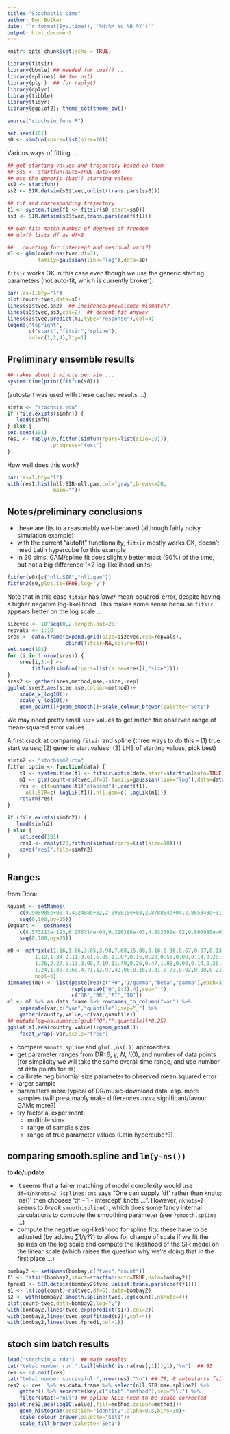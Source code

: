 ```yaml
---
title: "Stochastic sims"
author: Ben Bolker
date: "`r format(Sys.time(), '%H:%M %d %B %Y')`"
output: html_document
---
```


```r
knitr::opts_chunk$set(echo = TRUE)
```

```r
library(fitsir)
library(bbmle) ## needed for coef() ...
library(splines) ## for ns()
library(plyr)  ## for raply()
library(dplyr)
library(tibble)
library(tidyr)
library(ggplot2); theme_set(theme_bw())
```

```r
source("stochsim_funs.R")
```

```r
set.seed(101)
s0 <- simfun(rpars=list(size=10))
```


Various ways of fitting ...
```r
## get starting values and trajectory based on them
## ss0 <- startfun(auto=TRUE,data=s0)
## use the generic (bad!) starting values
ss0 <- startfun()
ss2 <- SIR.detsim(s0$tvec,unlist(trans.pars(ss0)))

## fit and corresponding trajectory
t1 <- system.time(f1 <- fitsir(s0,start=ss0))
ss3 <- SIR.detsim(s0$tvec,trans.pars(coef(f1)))

## GAM fit: match number of degrees of freedom
## glm() lists df as df+2 

##   counting for intercept and residual var(?)
m1 <- glm(count~ns(tvec,df=3),
          family=gaussian(link="log"),data=s0)
```

`fitsir` works OK in this case even though we use the
generic starting parameters (not auto-fit, which is currently
broken):
```r
par(las=1,bty="l")
plot(count~tvec,data=s0)
lines(s0$tvec,ss2)  ## incidence/prevalence mismatch?
lines(s0$tvec,ss3,col=2)  ## decent fit anyway
lines(s0$tvec,predict(m1,type="response"),col=4)
legend("topright",
       c("start","fitsir","spline"),
       col=c(1,2,4),lty=1)
```


## Preliminary ensemble results

```r
## takes about 1 minute per sim ...
system.time(print(fitfun(s0)))
```
(autostart was used with these cached results ...)

```r
simfn <- "stochsim.rda"
if (file.exists(simfn)) {
   load(simfn)
} else {
set.seed(101)
res1 <- raply(20,fitfun(simfun(rpars=list(size=10))),
              .progress="text")
}
```

How well does this work?

```r
par(las=1,bty="l")
with(res1,hist(nll.SIR-nll.gam,col="gray",breaks=20,
               main=""))
```

## Notes/preliminary conclusions

- these are fits to a reasonably well-behaved (although fairly noisy simulation example)
- with the current "autofit" functionality, `fitsir` mostly works OK, doesn't need Latin hypercube for this example
- in 20 sims, GAM/spline fit does slightly better most (90%) of the time, but not a big difference (<2 log-likelihood units)

```r
fitfun(s0)[c("nll.SIR","nll.gam")]
fitfun2(s0,plot.it=TRUE,log="y")
```

Note that in this case `fitsir` has *lower* mean-squared-error, despite having a higher negative log-likelihood. This makes some sense because `fitsir` appears better on the log scale ...

```r
sizevec <- 10^seq(0,2,length.out=20)
repvals <- 1:10
sres <- data.frame(expand.grid(size=sizevec,rep=repvals),
                   cbind(fitsir=NA,spline=NA))
set.seed(101)
for (i in 1:nrow(sres)) {
    sres[i,3:4] <- 
        fitfun2(simfun(rpars=list(size=sres[i,"size"])))
}
sres2 <- gather(sres,method,mse,-size,-rep)
ggplot(sres2,aes(size,mse,colour=method))+
    scale_x_log10()+
    scale_y_log10()+
    geom_point()+geom_smooth()+scale_colour_brewer(palette="Set1")
```

We may need pretty small `size` values to get match the observed range of mean-squared error values ...

A first crack at comparing `fitsir` and spline (three ways to do this -- (1) true start values; (2) generic start values; (3) LHS of starting values, pick best)

```r
simfn2 <- "stochsim2.rda"
fitfun.optim <- function(data) {
    t1 <- system.time(f1 <- fitsir.optim(data,start=startfun(auto=TRUE,data=data)))
    m1 <- glm(count~ns(tvec,df=3),family=gaussian(link="log"),data=data)
    res <- c(t=unname(t1["elapsed"]),coef(f1),
      nll.SIR=c(-logLik(f1)),nll.gam=c(-logLik(m1)))
    return(res)
}

if (file.exists(simfn2)) {
   load(simfn2)
} else {
    set.seed(101)
    res1 <- raply(20,fitfun(simfun(rpars=list(size=10))))
    save("res1",file=simfn2)
}
```

## Ranges

from Dora:

```r
Nquant <- setNames(
    c(9.908985e+00,4.492488e+02,2.096015e+03,2.878854e+04,2.865343e+31),
    seq(0,100,by=25))
I0quant <-  setNames(
    c(6.573213e-193,6.255714e-04,9.216386e-03,4.933392e-02,9.990980e-01),
    seq(0,100,by=25))

m0 <- matrix(c(1.16,1.66,3.85,3.98,7.68,15.08,0.16,0.36,0.57,0.07,0.13,0.25,
         1.12,1.34,2.11,3.61,6.85,11.07,0.15,0.28,0.55,0.09,0.14,0.28,
         1.26,2.27,5.13,3.90,7.19,11.49,0.26,0.47,1.08,0.09,0.14,0.26,
         1.24,1.88,8.60,4.71,12.97,42.06,0.16,0.31,0.73,0.02,0.08,0.21),
         ncol=4)
dimnames(m0) <- list(paste(rep(c("R0","1/gamma","beta","gamma"),each=3),
                     rep(paste0("Q",1:3),4),sep="_"),
                     c("GB","BR","FI","ID"))
m1 <- m0 %>% as.data.frame %>% rownames_to_column("var") %>%
    separate(var,c("var","quantile"),sep="_") %>%
    gather(country,value,-c(var,quantile))
## mutate(qq=as.numeric(gsub("Q","",quantile))*0.25)
ggplot(m1,aes(country,value))+geom_point()+
    facet_wrap(~var,scale="free")
```

- compare `smooth.spline` and `glm(.,ns(.))` approaches
- get parameter ranges from DR: $\beta$, $\gamma$, $N$, $I(0)$, and number of data points (for simplicity we will take the same overall time range, and use number of data points for `dt`)
- calibrate neg binomial size parameter to observed mean squared error
- larger sample
- parameters more typical of DR/music-download data: esp. more samples (will presumably make differences *more* significant/favour GAMs more?)
- try factorial experiment:
    - multiple sims
    - range of sample sizes
    - range of true parameter values (Latin hypercube??)

## comparing smooth.spline and `lm(y~ns())`

**to do/update**

- it seems that a fairer matching of model complexity would use `df=4`/`nknots=2`: `?splines::ns` says "One can supply ‘df’ rather than knots; ‘ns()’ then chooses ‘df - 1 - intercept’ knots ...". However, `nknots=2` seems to *break* `smooth.spline()`, which does some fancy internal calculations to compute the smoothing parameter (see `?smooth.spline` ...)
- compute the negative log-likelihood for spline fits: these have to be adjusted (by adding $\sum 1/y$??) to allow for change of scale if we fit the splines on the log scale and compute the likelihood of the SIR model on the linear scale (which raises the question why we're doing that in the first place ...)

```r
bombay2 <- setNames(bombay,c("tvec","count"))
f1 <- fitsir(bombay2,start=startfun(auto=TRUE,data=bombay2))
fpred1 <- SIR.detsim(bombay2$tvec,unlist(trans.pars(coef(f1))))
s1 <- lm(log(count)~ns(tvec,df=6),data=bombay2)
s2 <- with(bombay2,smooth.spline(tvec,log(count),nknots=4))
plot(count~tvec,data=bombay2,log="y")
with(bombay2,lines(tvec,exp(predict(s1)),col=2))
with(bombay2,lines(tvec,exp(fitted(s2)),col=4))
with(bombay2,lines(tvec,fpred1,col=1))
```

## stoch sim batch results

```r
load("stochsim_4.rda")  ## main results
cat("total number run:",tail(which(!is.na(res[,1])),1),"\n")  ## 85
res <- na.omit(res)
cat("total number successful:",nrow(res),"\n") ## 78; 8 autostarts failed
res2 <- res  %>% as.data.frame %>% select(nll.SIR:mse.spline2) %>%
    gather() %>% separate(key,c("stat","method"),sep="\\.") %>%
    filter(stat!="nll") ## spline NLLs need to be scale-corrected
ggplot(res2,aes(log10(value),fill=method,colour=method))+
    geom_histogram(position="identity",alpha=0.5,bins=30)+
    scale_colour_brewer(palette="Set1")+
    scale_fill_brewer(palette="Set1")
```
